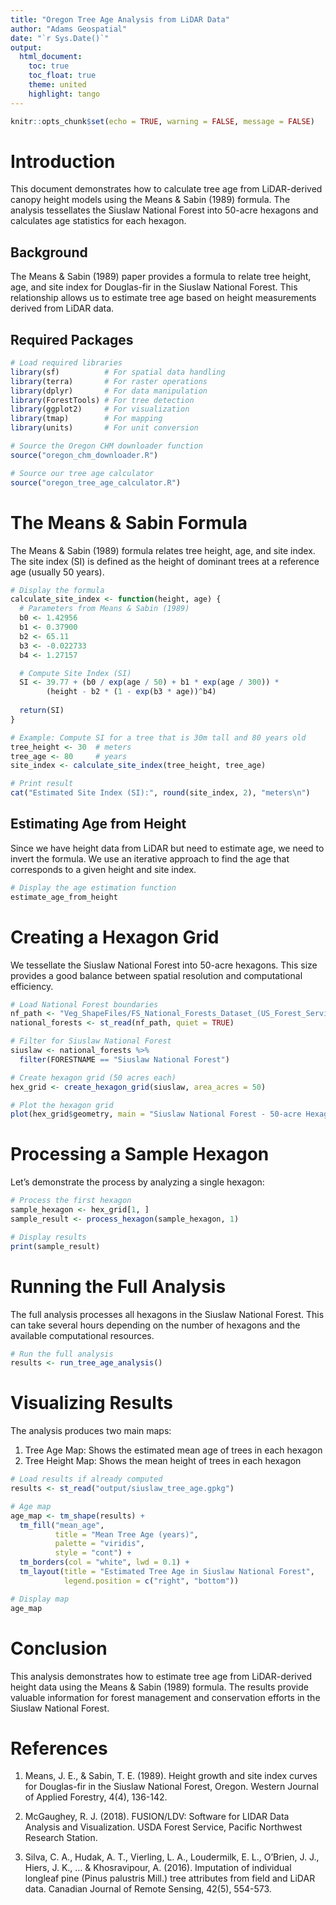 ```yaml
---
title: "Oregon Tree Age Analysis from LiDAR Data"
author: "Adams Geospatial"
date: "`r Sys.Date()`"
output:
  html_document:
    toc: true
    toc_float: true
    theme: united
    highlight: tango
---
```


```r
knitr::opts_chunk$set(echo = TRUE, warning = FALSE, message = FALSE)
```

# Introduction

This document demonstrates how to calculate tree age from LiDAR-derived canopy height models using the Means & Sabin (1989) formula. The analysis tessellates the Siuslaw National Forest into 50-acre hexagons and calculates age statistics for each hexagon.

## Background

The Means & Sabin (1989) paper provides a formula to relate tree height, age, and site index for Douglas-fir in the Siuslaw National Forest. This relationship allows us to estimate tree age based on height measurements derived from LiDAR data.

## Required Packages

```r
# Load required libraries
library(sf)          # For spatial data handling
library(terra)       # For raster operations
library(dplyr)       # For data manipulation
library(ForestTools) # For tree detection
library(ggplot2)     # For visualization
library(tmap)        # For mapping
library(units)       # For unit conversion

# Source the Oregon CHM downloader function
source("oregon_chm_downloader.R")

# Source our tree age calculator
source("oregon_tree_age_calculator.R")
```

# The Means & Sabin Formula

The Means & Sabin (1989) formula relates tree height, age, and site index. The site index (SI) is defined as the height of dominant trees at a reference age (usually 50 years).

```r
# Display the formula
calculate_site_index <- function(height, age) {
  # Parameters from Means & Sabin (1989)
  b0 <- 1.42956
  b1 <- 0.37900
  b2 <- 65.11
  b3 <- -0.022733
  b4 <- 1.27157

  # Compute Site Index (SI)
  SI <- 39.77 + (b0 / exp(age / 50) + b1 * exp(age / 300)) * 
        (height - b2 * (1 - exp(b3 * age))^b4)
  
  return(SI)
}

# Example: Compute SI for a tree that is 30m tall and 80 years old
tree_height <- 30  # meters
tree_age <- 80     # years
site_index <- calculate_site_index(tree_height, tree_age)

# Print result
cat("Estimated Site Index (SI):", round(site_index, 2), "meters\n")
```

## Estimating Age from Height

Since we have height data from LiDAR but need to estimate age, we need to invert the formula. We use an iterative approach to find the age that corresponds to a given height and site index.

```r
# Display the age estimation function
estimate_age_from_height
```

# Creating a Hexagon Grid

We tessellate the Siuslaw National Forest into 50-acre hexagons. This size provides a good balance between spatial resolution and computational efficiency.

```r
# Load National Forest boundaries
nf_path <- "Veg_ShapeFiles/FS_National_Forests_Dataset_(US_Forest_Service_Proclaimed_Forests)/FS_National_Forests_Dataset_(US_Forest_Service_Proclaimed_Forests).shp"
national_forests <- st_read(nf_path, quiet = TRUE)

# Filter for Siuslaw National Forest
siuslaw <- national_forests %>% 
  filter(FORESTNAME == "Siuslaw National Forest")

# Create hexagon grid (50 acres each)
hex_grid <- create_hexagon_grid(siuslaw, area_acres = 50)

# Plot the hexagon grid
plot(hex_grid$geometry, main = "Siuslaw National Forest - 50-acre Hexagons")
```

# Processing a Sample Hexagon

Let's demonstrate the process by analyzing a single hexagon:

```r
# Process the first hexagon
sample_hexagon <- hex_grid[1, ]
sample_result <- process_hexagon(sample_hexagon, 1)

# Display results
print(sample_result)
```

# Running the Full Analysis

The full analysis processes all hexagons in the Siuslaw National Forest. This can take several hours depending on the number of hexagons and the available computational resources.

```r
# Run the full analysis
results <- run_tree_age_analysis()
```

# Visualizing Results

The analysis produces two main maps:

1. Tree Age Map: Shows the estimated mean age of trees in each hexagon
2. Tree Height Map: Shows the mean height of trees in each hexagon

```r
# Load results if already computed
results <- st_read("output/siuslaw_tree_age.gpkg")

# Age map
age_map <- tm_shape(results) +
  tm_fill("mean_age", 
          title = "Mean Tree Age (years)",
          palette = "viridis",
          style = "cont") +
  tm_borders(col = "white", lwd = 0.1) +
  tm_layout(title = "Estimated Tree Age in Siuslaw National Forest",
            legend.position = c("right", "bottom"))

# Display map
age_map
```

# Conclusion

This analysis demonstrates how to estimate tree age from LiDAR-derived height data using the Means & Sabin (1989) formula. The results provide valuable information for forest management and conservation efforts in the Siuslaw National Forest.

# References

1. Means, J. E., & Sabin, T. E. (1989). Height growth and site index curves for Douglas-fir in the Siuslaw National Forest, Oregon. Western Journal of Applied Forestry, 4(4), 136-142.

2. McGaughey, R. J. (2018). FUSION/LDV: Software for LIDAR Data Analysis and Visualization. USDA Forest Service, Pacific Northwest Research Station.

3. Silva, C. A., Hudak, A. T., Vierling, L. A., Loudermilk, E. L., O'Brien, J. J., Hiers, J. K., ... & Khosravipour, A. (2016). Imputation of individual longleaf pine (Pinus palustris Mill.) tree attributes from field and LiDAR data. Canadian Journal of Remote Sensing, 42(5), 554-573. 